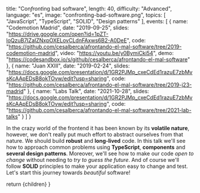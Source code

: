 
  title: "Con*front*ing bad software",
  length: 40,
  difficulty: "Advanced",
  language: "es",
  image: "confronting-bad-software.png",
  topics: [
    "JavaScript",
    "TypeScript",
    "SOLID",
    "Design patterns"
  ],
  events: [
    {
      name: "Codemotion Madrid",
      date: "2019-09-25",
      slides: "https://drive.google.com/open?id=1pZT-loQzuB7IZaIZNxpOXELovCLdnFAxws6B2-A0DeE",
      code: "https://github.com/cesalberca/afrontando-el-mal-software/tree/2019-codemotion-madrid",
      video: "https://youtu.be/y0BymiCki54",
      demo: "https://codesandbox.io/s/github/cesalberca/afrontando-el-mal-software"
    },
    {
      name: "Juan XXIII",
      date: "2019-02-24",
      slides: "https://docs.google.com/presentation/d/1GR2PJMp_cxeCdEd1razuE7zbMvsKcAApEDsB8okTOvw/edit?usp=sharing",
      code: "https://github.com/cesalberca/afrontando-el-mal-software/tree/2019-j23-madrid"
    },
    {
      name: "Labs Talk",
      date: "2021-10-28",
      slides: "https://docs.google.com/presentation/d/1GR2PJMp_cxeCdEd1razuE7zbMvsKcAApEDsB8okTOvw/edit?usp=sharing",
      code: "https://github.com/cesalberca/afrontando-el-mal-software/tree/2021-lab-talks"
    }
  ]
}

In the crazy world of the frontend it has been known by its **volatile nature**, however, we don't really put much effort to abstract ourselves from that nature. We should build **robust** and **long-lived** code. In this talk we'll see how to approach common problems using **TypeScript**, **components** and **several design patterns**. Moreover, we'll see how to make our code _open to change_ without needing to _try to guess the future_. And of course we'll follow **SOLID** principles to make your application easy to change and test. Let's start this journey towards _beautiful_ software!

  return <MdxLayout slug="confronting-bad-software">{children}</MdxLayout>
}
